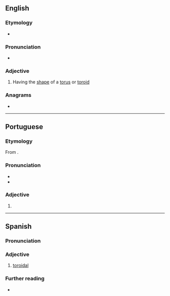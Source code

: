 ==English==

===Etymology===
* {{suffix|en|toroid|al}}

===Pronunciation===
* {{rhymes|en|ɔɪdəl|s=3}}

===Adjective===
{{en-adj}}

# Having the [[shape]] of a [[torus]] or [[toroid]]

===Anagrams===
* {{anagrams|en|a=adiloort|idolator|rotoidal}}

----

==Portuguese==

===Etymology===
From {{suf|pt|toroide|al}}.

===Pronunciation===
{{pt-IPA}}
* {{hyphenation|pt|to|roi|dal}}
* {{rhymes|pt|al|aw|s=3}}

===Adjective===
{{pt-adj}}

# {{l|en|toroidal}}

----

==Spanish==

===Pronunciation===
{{es-IPA}}

===Adjective===
{{es-adj}}

# [[#English|toroidal]]

===Further reading===
* {{R:es:DRAE}}